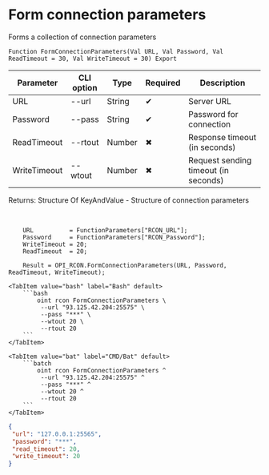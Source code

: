 ﻿---
sidebar_position: 3
description: Form connection parameters and other functions to work with RCON in the Open Integration Package, a free open-source integration library for 1C:Enterprise 8, OneScript and CLI
keywords: [1C, 1С, 1С:Enterprise, 1С:Enterprise 8.3, API, Integration, Services, Exchange, OneScript, CLI, RCON]
---


# Form connection parameters
 Forms a collection of connection parameters



`Function FormConnectionParameters(Val URL, Val Password, Val ReadTimeout = 30, Val WriteTimeout = 30) Export`

  | Parameter | CLI option | Type | Required | Description |
  |-|-|-|-|-|
  | URL | --url | String | &#x2714; | Server URL |
  | Password | --pass | String | &#x2714; | Password for connection |
  | ReadTimeout | --rtout | Number | &#x2716; | Response timeout (in seconds) |
  | WriteTimeout | --wtout | Number | &#x2716; | Request sending timeout (in seconds) |

  
  Returns:  Structure Of KeyAndValue - Structure of connection parameters

<br/>




```bsl title="1C:Enterprise/OneScript code example"
    URL          = FunctionParameters["RCON_URL"];
    Password     = FunctionParameters["RCON_Password"];
    WriteTimeout = 20;
    ReadTimeout  = 20;

    Result = OPI_RCON.FormConnectionParameters(URL, Password, ReadTimeout, WriteTimeout);
```
 

 <Tabs>
  
    <TabItem value="bash" label="Bash" default>
        ```bash
            oint rcon FormConnectionParameters \
             --url "93.125.42.204:25575" \
             --pass "***" \
             --wtout 20 \
             --rtout 20
        ```
    </TabItem>
  
    <TabItem value="bat" label="CMD/Bat" default>
        ```batch
            oint rcon FormConnectionParameters ^
             --url "93.125.42.204:25575" ^
             --pass "***" ^
             --wtout 20 ^
             --rtout 20
        ```
    </TabItem>
</Tabs>


```json title="Result"
{
 "url": "127.0.0.1:25565",
 "password": "***",
 "read_timeout": 20,
 "write_timeout": 20
}
```
